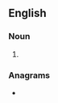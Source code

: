 ==English==

===Noun===
{{en-noun|~}}

# {{obsolete spelling of|en|rarity}}

===Anagrams===
* {{anagrams|en|a=aeiirrt|Iriarte|retiari}}